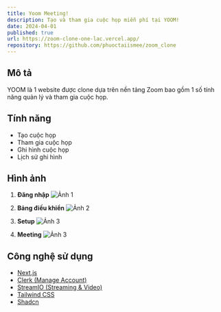 ```yaml
---
title: Yoom Meeting!
description: Tạo và tham gia cuộc họp miễn phí tại YOOM!
date: 2024-04-01
published: true
url: https://zoom-clone-one-lac.vercel.app/
repository: https://github.com/phuoctaiismee/zoom_clone
---
```


## Mô tả
YOOM là 1 website được clone dựa trên nền tảng Zoom bao gồm 1 số tính năng quản lý và tham gia cuộc họp.

## Tính năng
- Tạo cuộc họp
- Tham gia cuộc họp
- Ghi hình cuộc họp
- Lịch sử ghi hình

## Hình ảnh

1. **Đăng nhập**
![Ảnh 1](/projects/yoom-clone/login.png)

2. **Bảng điều khiển**
![Ảnh 2](/projects/yoom-clone/dashboard.png)

3. **Setup**
![Ảnh 3](/projects/yoom-clone/setup.png)

4. **Meeting**
![Ảnh 3](/projects/yoom-clone/meeting.png)

## Công nghệ sử dụng

- [Next.js](https://nextjs.org/)
- [Clerk (Manage Account)](https://clerk.com/)
- [StreamIO (Streaming & Video)](https://getstream.io/)
- [Tailwind CSS](https://tailwindcss.com/)
- [Shadcn](https://ui.shadcn.com/)

